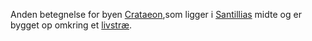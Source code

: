 {{title:Santillias Hjerte}}
{{author:Laura Holmegaard}}
{{timestamp:2010-01-06T10:34:11Z}}
{{copyright:Santillias Hjerte}}
Anden betegnelse for byen [[Crataeon]],som ligger i [[Santillia|Santillias]] midte og er bygget op omkring et [[livstræ]].